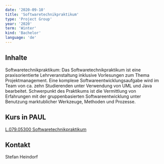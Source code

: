 ```yaml
---
date: '2020-09-10'
title: 'Softwaretechnikpraktikum'
type: 'Project Group'
year: '2020'
term: 'Winter'
kind: 'Bachelor'
language: 'de'
---
```


## Inhalte

Softwaretechnikpraktikum: Das Softwaretechnikpraktikum ist eine praxisorientierte Lehrveranstaltung
inklusive Vorlesungen zum Thema Projektmanagement. Eine komplexe Softwareentwicklungsaufgabe
wird im Team von ca. zehn Studierenden unter Verwendung von UML und Java bearbeitet. Schwerpunkt
des Praktikums ist die Vermittlung von Erfahrungen mit der gruppenbasierten Softwareentwicklung
unter Benutzung marktublicher Werkzeuge, Methoden und Prozesse. 

## Kurs in PAUL

[L.079.05300 Softwaretechnikpraktikum](https://paul.upb.de/scripts/mgrqispi.dll?APPNAME=CampusNet&PRGNAME=COURSEDETAILS&ARGUMENTS=-N000000000000001,-N000664,-N0,-N375765734634681,-N375765734611682,-N0,-N0,-N0)

## Kontakt

<Link to="/StefanHeindorf">Stefan Heindorf</Link>
